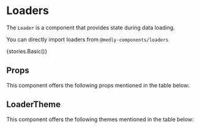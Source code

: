 
<Meta title="Loaders" component={SvgLoader} />

# Loaders

The `Loader` is a component that provides state during data loading. 

You can directly import loaders from `@medly-components/loaders`

<Preview withToolbar>
    <Story name="Loaders">{stories.Basic()}</Story>
</Preview>

## Props

This component offers the following props mentioned in the table below:

<Props of={stories.Basic} />

## LoaderTheme

This component offers the following themes mentioned in the table below:

<Props of={stories.ThemeInterface} />
